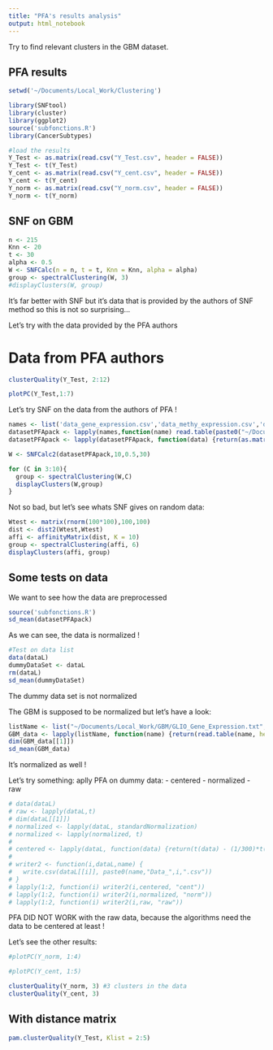 ```yaml
---
title: "PFA's results analysis"
output: html_notebook
---
```


Try to find relevant clusters in the GBM dataset.

## PFA results

```r
setwd('~/Documents/Local_Work/Clustering')

library(SNFtool)
library(cluster)
library(ggplot2)
source('subfonctions.R')
library(CancerSubtypes)
```

```r
#load the results
Y_Test <- as.matrix(read.csv("Y_Test.csv", header = FALSE))
Y_Test <- t(Y_Test)
Y_cent <- as.matrix(read.csv("Y_cent.csv", header = FALSE))
Y_cent <- t(Y_cent)
Y_norm <- as.matrix(read.csv("Y_norm.csv", header = FALSE))
Y_norm <- t(Y_norm) 
```





## SNF on GBM

```r
n <- 215
Knn <- 20
t <- 30
alpha <- 0.5
W <- SNFCalc(n = n, t = t, Knn = Knn, alpha = alpha)
group <- spectralClustering(W, 3)
#displayClusters(W, group)
```

It's far better with SNF but it's data that is provided by the authors of SNF method so this is not so surprising...

Let's try with the data provided by the PFA authors

# Data from PFA authors


```r
clusterQuality(Y_Test, 2:12)
```
```r
plotPC(Y_Test,1:7)

```


Let's try SNF on the data from the authors of PFA !

```r
names <- list('data_gene_expression.csv','data_methy_expression.csv','data_mirna_expression.csv')
datasetPFApack <- lapply(names,function(name) read.table(paste0("~/Documents/Local_Work/PFA to R/TestData/",name), header = TRUE, sep = "," ))
datasetPFApack <- lapply(datasetPFApack, function(data) {return(as.matrix(data[,-1]))})
```

```r
W <- SNFCalc2(datasetPFApack,10,0.5,30)

for (C in 3:10){
  group <- spectralClustering(W,C)
  displayClusters(W,group)
}
```

Not so bad, but let's see whats SNF gives on random data:

```r
Wtest <- matrix(rnorm(100*100),100,100)
dist <- dist2(Wtest,Wtest)
affi <- affinityMatrix(dist, K = 10)
group <- spectralClustering(affi, 6)
displayClusters(affi, group)
```





## Some tests on data

We want to see how the data are preprocessed




```r
source('subfonctions.R')
sd_mean(datasetPFApack)  


```
As we can see, the data is normalized !

```r
#Test on data list
data(dataL)
dummyDataSet <- dataL
rm(dataL)
sd_mean(dummyDataSet)
```
The dummy data set is not normalized

The GBM is supposed to be normalized but let's have a look:

```r
listName <- list("~/Documents/Local_Work/GBM/GLIO_Gene_Expression.txt","~/Documents/Local_Work/GBM/GLIO_Mirna_Expression.txt","~/Documents/Local_Work/GBM/GLIO_Methy_Expression.txt")
GBM_data <- lapply(listName, function(name) {return(read.table(name, header = TRUE))})
dim(GBM_data[[1]])
sd_mean(GBM_data)
```

It's normalized as well !

Let's try something: aplly PFA on dummy data:
- centered
- normalized
- raw

 
```r
# data(dataL)
# raw <- lapply(dataL,t)
# dim(dataL[[1]])
# normalized <- lapply(dataL, standardNormalization)
# normalized <- lapply(normalized, t)
# 
# centered <- lapply(dataL, function(data) {return(t(data) - (1/300)*t(data)%*% matrix(1,300,300))})
# 
# writer2 <- function(i,dataL,name) {
#   write.csv(dataL[[i]], paste0(name,"Data_",i,".csv"))
# }
# lapply(1:2, function(i) writer2(i,centered, "cent"))
# lapply(1:2, function(i) writer2(i,normalized, "norm"))
# lapply(1:2, function(i) writer2(i,raw, "raw"))
```

PFA DID NOT WORK with the raw data, because the algorithms need the data to be centered at least !

Let's see the other results:


```r
#plotPC(Y_norm, 1:4)

```
```r
#plotPC(Y_cent, 1:5)
```

```r
clusterQuality(Y_norm, 3) #3 clusters in the data
clusterQuality(Y_cent, 3)
```

## With distance matrix

```r
pam.clusterQuality(Y_Test, Klist = 2:5)
```















